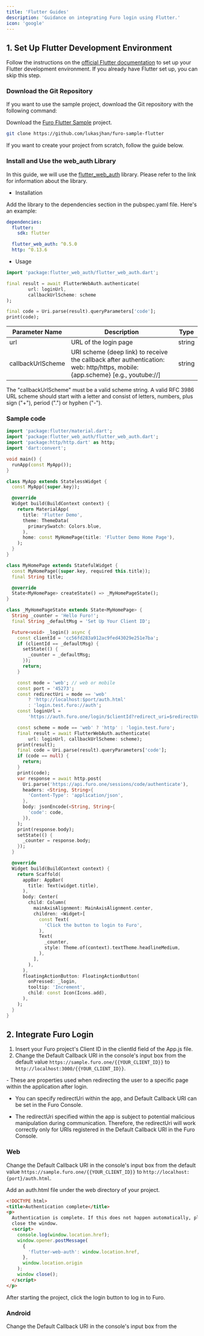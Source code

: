 ```yaml
---
title: 'Flutter Guides'
description: 'Guidance on integrating Furo login using Flutter.'
icon: 'google'
---
```


## 1. Set Up Flutter Development Environment

Follow the instructions on the [official Flutter documentation](https://docs.flutter.dev/get-started/install) to set up your Flutter development environment. If you already have Flutter set up, you can skip this step.

### Download the Git Repository

If you want to use the sample project, download the Git repository with the following command:

Download the [Furo Flutter Sample](https://github.com/lukasjhan/furo-sample-flutter) project.

```bash
git clone https://github.com/lukasjhan/furo-sample-flutter
```

If you want to create your project from scratch, follow the guide below.

### Install and Use the web_auth Library

In this guide, we will use the [flutter_web_auth](https://pub.dev/documentation/flutter_web_auth/latest/) library. Please refer to the link for information about the library.

- Installation

Add the library to the dependencies section in the pubspec.yaml file. Here's an example:

```yaml
dependencies:
  flutter:
    sdk: flutter

  flutter_web_auth: ^0.5.0
  http: ^0.13.6
```

- Usage

```dart
import 'package:flutter_web_auth/flutter_web_auth.dart';

final result = await FlutterWebAuth.authenticate(
        url: loginUrl,
        callbackUrlScheme: scheme
);

final code = Uri.parse(result).queryParameters['code'];
print(code);
```

| Parameter Name    | Description                                                                                                                   | Type   |
| ----------------- | ----------------------------------------------------------------------------------------------------------------------------- | ------ |
| url               | URL of the login page                                                                                                         | string |
| callbackUrlScheme | URI scheme (deep link) to receive the callback after authentication: web: http/https, mobile: {app.scheme} [e.g., youtube://] | string |

<Warning>
  The "callbackUrlScheme" must be a valid scheme string. A valid RFC 3986 URL
  scheme should start with a letter and consist of letters, numbers, plus sign
  ("+"), period (".") or hyphen ("-").
</Warning>

### Sample code

<Accordion title="lib/main.dart">

```dart
import 'package:flutter/material.dart';
import 'package:flutter_web_auth/flutter_web_auth.dart';
import 'package:http/http.dart' as http;
import 'dart:convert';

void main() {
  runApp(const MyApp());
}

class MyApp extends StatelessWidget {
  const MyApp({super.key});

  @override
  Widget build(BuildContext context) {
    return MaterialApp(
      title: 'Flutter Demo',
      theme: ThemeData(
        primarySwatch: Colors.blue,
      ),
      home: const MyHomePage(title: 'Flutter Demo Home Page'),
    );
  }
}

class MyHomePage extends StatefulWidget {
  const MyHomePage({super.key, required this.title});
  final String title;

  @override
  State<MyHomePage> createState() => _MyHomePageState();
}

class _MyHomePageState extends State<MyHomePage> {
  String _counter = 'Hello Furo!';
  final String _defaultMsg = 'Set Up Your Client ID';

  Future<void> _login() async {
    const clientId = 'cc56fd283a912ac9fed43029e251e7ba';
    if (clientId == _defaultMsg) {
      setState(() {
        _counter = _defaultMsg;
      });
      return;
    }

    const mode = 'web'; // web or mobile
    const port = '45273';
    const redirectUri = mode == 'web'
        ? 'http://localhost:$port/auth.html'
        : 'login.test.furo://auth';
    const loginUrl =
        'https://auth.furo.one/login/$clientId?redirect_uri=$redirectUri';

    const scheme = mode == 'web' ? 'http' : 'login.test.furo';
    final result = await FlutterWebAuth.authenticate(
        url: loginUrl, callbackUrlScheme: scheme);
    print(result);
    final code = Uri.parse(result).queryParameters['code'];
    if (code == null) {
      return;
    }
    print(code);
    var response = await http.post(
      Uri.parse('https://api.furo.one/sessions/code/authenticate'),
      headers: <String, String>{
        'Content-Type': 'application/json',
      },
      body: jsonEncode(<String, String>{
        'code': code,
      }),
    );
    print(response.body);
    setState(() {
      _counter = response.body;
    });
  }

  @override
  Widget build(BuildContext context) {
    return Scaffold(
      appBar: AppBar(
        title: Text(widget.title),
      ),
      body: Center(
        child: Column(
          mainAxisAlignment: MainAxisAlignment.center,
          children: <Widget>[
            const Text(
              'Click the button to login to Furo',
            ),
            Text(
              _counter,
              style: Theme.of(context).textTheme.headlineMedium,
            ),
          ],
        ),
      ),
      floatingActionButton: FloatingActionButton(
        onPressed: _login,
        tooltip: 'Increment',
        child: const Icon(Icons.add),
      ),
    );
  }
}

```

</Accordion>

## 2. Integrate Furo Login

1. Insert your Furo project's Client ID in the clientId field of the App.js file.
2. Change the Default Callback URI in the console's input box from the default value `https://sample.furo.one/{{YOUR_CLIENT_ID}}` to `http://localhost:3000/{{YOUR_CLIENT_ID}}`.

<Accordion title="redirectUri and callbackUri">
- These are properties used when redirecting the user to a specific page within the application after login.

- You can specify redirectUri within the app, and Default Callback URI can be set in the Furo Console.

- The redirectUri specified within the app is subject to potential malicious manipulation during communication. Therefore, the redirectUri will work correctly only for URIs registered in the Default Callback URI in the Furo Console.

</Accordion>

### Web

Change the Default Callback URI in the console's input box from the default value `https://sample.furo.one/{{YOUR_CLIENT_ID}}` to `http://localhost:{port}/auth.html`.

Add an auth.html file under the web directory of your project.

```html
<!DOCTYPE html>
<title>Authentication complete</title>
<p>
  Authentication is complete. If this does not happen automatically, please
  close the window.
  <script>
    console.log(window.location.href);
    window.opener.postMessage(
      {
        'flutter-web-auth': window.location.href,
      },
      window.location.origin
    );
    window close();
  </script>
</p>
```

After starting the project, click the login button to log in to Furo.

### Android

Change the Default Callback URI in the console's input box from the
